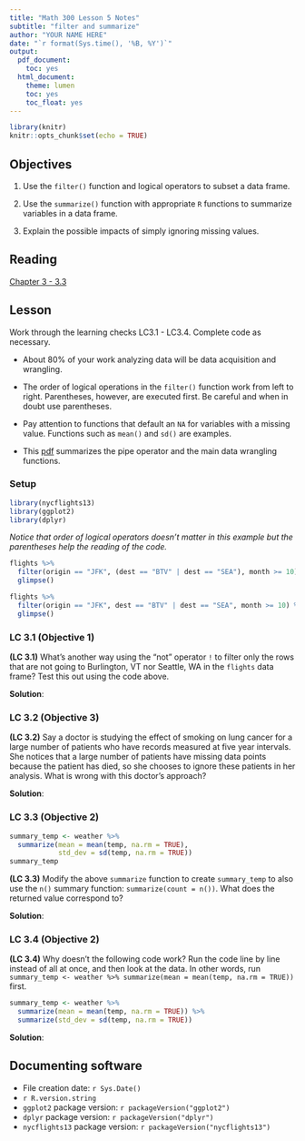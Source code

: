 ```yaml
---
title: "Math 300 Lesson 5 Notes"
subtitle: "filter and summarize"
author: "YOUR NAME HERE"
date: "`r format(Sys.time(), '%B, %Y')`"
output:
  pdf_document:
    toc: yes
  html_document:
    theme: lumen
    toc: yes
    toc_float: yes
---
```



```r
library(knitr)
knitr::opts_chunk$set(echo = TRUE)
```

## Objectives

1. Use the `filter()` function and logical operators to subset a data frame. 

2. Use the `summarize()` function with appropriate `R` functions to summarize variables in a data frame. 

3. Explain the possible impacts of simply ignoring missing values.


## Reading 

[Chapter 3 - 3.3](https://moderndive.com/3-wrangling.html)

## Lesson 

Work through the learning checks LC3.1 - LC3.4. Complete code as necessary. 

+ About 80% of your work analyzing data will be data acquisition and wrangling. 

+ The order of logical operations in the `filter()` function work from left to right. Parentheses, however, are executed first. Be careful and when in doubt use parentheses. 

+ Pay attention to functions that default an `NA` for variables with a missing value. Functions such as `mean()` and `sd()` are examples.

+ This [pdf](https://moderndive.github.io/moderndive_labs/static/PS/PS03_pre_lecture.pdf) summarizes the pipe operator and the main data wrangling functions.

### Setup  

```r
library(nycflights13)
library(ggplot2)
library(dplyr)
```

*Notice that order of logical operators doesn't matter in this example but the parentheses help the reading of the code.*

```r
flights %>% 
  filter(origin == "JFK", (dest == "BTV" | dest == "SEA"), month >= 10) %>%
  glimpse()
```


```r
flights %>% 
  filter(origin == "JFK", dest == "BTV" | dest == "SEA", month >= 10) %>%
  glimpse()
```

### LC 3.1 (Objective 1)

**(LC 3.1)** What's another way using the "not" operator `!` to filter only the rows that are not going to Burlington, VT nor Seattle, WA in the `flights` data frame? Test this out using the code above.

**Solution**: 




### LC 3.2 (Objective 3) 


**(LC 3.2)** Say a doctor is studying the effect of smoking on lung cancer for a large number of patients who have records measured at five year intervals. She notices that a large number of patients have missing data points because the patient has died, so she chooses to ignore these patients in her analysis. What is wrong with this doctor's approach?

**Solution**: 



### LC 3.3 (Objective 2) 

```r
summary_temp <- weather %>% 
  summarize(mean = mean(temp, na.rm = TRUE), 
            std_dev = sd(temp, na.rm = TRUE))
summary_temp
```


**(LC 3.3)** Modify the above `summarize` function to create `summary_temp` to also use the `n()` summary function: `summarize(count = n())`. What does the returned value correspond to?

**Solution**: 



### LC 3.4 (Objective 2) 

**(LC 3.4)** Why doesn't the following code work?  Run the code line by line instead of all at once, and then look at the data.  In other words, run `summary_temp <- weather %>% summarize(mean = mean(temp, na.rm = TRUE))` first.

```r
summary_temp <- weather %>%
  summarize(mean = mean(temp, na.rm = TRUE)) %>%
  summarize(std_dev = sd(temp, na.rm = TRUE))
```

**Solution**: 




## Documenting software 

  * File creation date: `r Sys.Date()`
  * `r R.version.string`
  * `ggplot2` package version: `r packageVersion("ggplot2")`
  * `dplyr` package version: `r packageVersion("dplyr")`
  * `nycflights13` package version: `r packageVersion("nycflights13")`
